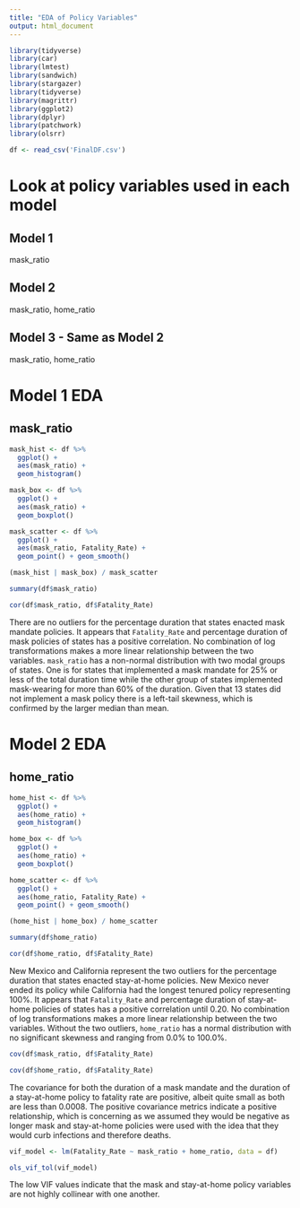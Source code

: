 ```yaml
---
title: "EDA of Policy Variables"
output: html_document
---
```


```r
library(tidyverse)
library(car)
library(lmtest)
library(sandwich)
library(stargazer)
library(tidyverse)
library(magrittr)
library(ggplot2)
library(dplyr)
library(patchwork)
library(olsrr)
```

```r
df <- read_csv('FinalDF.csv')
```

# Look at policy variables used in each model

## Model 1
mask_ratio

## Model 2
mask_ratio, home_ratio

## Model 3 - Same as Model 2
mask_ratio, home_ratio

# Model 1 EDA
## mask_ratio
         
```r
mask_hist <- df %>%
  ggplot() +
  aes(mask_ratio) +
  geom_histogram()

mask_box <- df %>%
  ggplot() +
  aes(mask_ratio) +
  geom_boxplot()

mask_scatter <- df %>%
  ggplot() +
  aes(mask_ratio, Fatality_Rate) +
  geom_point() + geom_smooth()

(mask_hist | mask_box) / mask_scatter

summary(df$mask_ratio)

cor(df$mask_ratio, df$Fatality_Rate)
```

There are no outliers for the percentage duration that states enacted mask mandate policies. It appears that `Fatality_Rate` and percentage duration of mask policies of states has a positive correlation. No combination of log transformations makes a more linear relationship between the two variables. `mask_ratio` has a non-normal distribution with two modal groups of states. One is for states that implemented a mask mandate for 25% or less of the total duration time while the other group of states implemented mask-wearing for more than 60% of the duration. Given that 13 states did not implement a mask policy there is a left-tail skewness, which is confirmed by the larger median than mean.

# Model 2 EDA
## home_ratio

```r
home_hist <- df %>%
  ggplot() +
  aes(home_ratio) +
  geom_histogram()

home_box <- df %>%
  ggplot() +
  aes(home_ratio) +
  geom_boxplot()

home_scatter <- df %>%
  ggplot() +
  aes(home_ratio, Fatality_Rate) +
  geom_point() + geom_smooth()

(home_hist | home_box) / home_scatter

summary(df$home_ratio)

cor(df$home_ratio, df$Fatality_Rate)
```

New Mexico and California represent the two outliers for the percentage duration that states enacted stay-at-home policies. New Mexico never ended its policy while California had the longest tenured policy representing 100%. It appears that `Fatality_Rate` and percentage duration of stay-at-home policies of states has a positive correlation until 0.20. No combination of log transformations makes a more linear relationship between the two variables. Without the two outliers, `home_ratio` has a normal distribution with no significant skewness and ranging from 0.0% to 100.0%.

```r
cov(df$mask_ratio, df$Fatality_Rate)

cov(df$home_ratio, df$Fatality_Rate)
```

The covariance for both the duration of a mask mandate and the duration of a stay-at-home policy to fatality rate are positive, albeit quite small as both are less than 0.0008. The positive covariance metrics indicate a positive relationship, which is concerning as we assumed they would be negative as longer mask and stay-at-home policies were used with the idea that they would curb infections and therefore deaths.

```r
vif_model <- lm(Fatality_Rate ~ mask_ratio + home_ratio, data = df)

ols_vif_tol(vif_model)
```
The low VIF values indicate that the mask and stay-at-home policy variables are not highly collinear with one another.